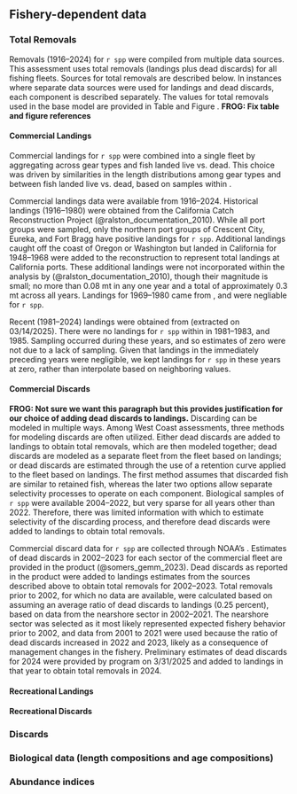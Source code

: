 ## Fishery-dependent data

<!-- Commercial fisheries landings by state, year, and gear (PacFIN is the standard source for recent domestic commercial landings), historical catch estimates, discards, recreational fisheries catches, foreign removals; sample size information for length- and age-composition data by state, year and gear, including both the number of trips and fish sampled. Description of methods to estimate abundance indices, sample size information by survey and year. Include complete tables and figures and date of data extraction. -->

### Total Removals {#removals}

Removals (1916--2024) for `r spp` were compiled from multiple data sources. This assessment uses total removals (landings plus dead discards) for all fishing fleets. Sources for total removals are described below. In instances where separate data sources were used for landings and dead discards, each component is described separately. The values for total removals used in the base model are provided in Table \ref{tab:catches1} and Figure \ref{fig:catches}.
**FROG: Fix table and figure references**

#### Commercial Landings

Commercial landings for `r spp` were combined into a single fleet by aggregating across gear types and fish landed live vs. dead. This choice was driven by similarities in the length distributions among gear types and between fish landed live vs. dead, based on samples within \gls{pacfin}.

Commercial landings data were available from 1916--2024. Historical landings (1916--1980) were obtained from the California Catch Reconstruction Project (@ralston_documentation_2010). While all port groups were sampled, only the northern port groups of Crescent City, Eureka, and Fort Bragg have positive landings for `r spp`. Additional landings caught off the coast of Oregon or Washington but landed in California for 1948--1968 were added to the reconstruction to represent total landings at California ports. These additional landings were not incorporated within the analysis by (@ralston_documentation_2010), though their magnitude is small; no more than 0.08 mt in any one year and a total of approximately 0.3 mt across all years. Landings for 1969--1980 came from \gls{calcom}, and were negliable for `r spp`. 

Recent (1981--2024) landings were obtained from \gls{pacfin} (extracted on 03/14/2025). There were no landings for `r spp` within \gls{pacfin} in 1981--1983, and 1985. Sampling occurred during these years, and so estimates of zero were not due to a lack of sampling. Given that landings in the immediately preceding years were negligible, we kept landings for `r spp` in these years at zero, rather than interpolate based on neighboring values.


#### Commercial Discards

**FROG: Not sure we want this paragraph but this provides justification for our choice of adding dead discards to landings.**
Discarding can be modeled in multiple ways. Among West Coast assessments, three methods for modeling discards are often utilized. Either dead discards are added to landings to obtain total removals, which are then modeled together; dead discards are modeled as a separate fleet from the fleet based on landings; or dead discards are estimated through the use of a retention curve applied to the fleet based on landings. The first method assumes that discarded fish are similar to retained fish, whereas the later two options allow separate selectivity processes to operate on each component. Biological samples of `r spp` were available 2004--2022, but very sparse for all years other than 2022. Therefore, there was limited information with which to estimate selectivity of the discarding process, and therefore dead discards were added to landings to obtain total removals. 

Commercial discard data for `r spp` are collected through NOAA's \gls{wcgop}. Estimates of dead discards in 2002--2023 for each sector of the commercial fleet are provided in the \gls{gemm} product (@somers_gemm_2023). Dead discards as reported in the \gls{gemm} product were added to landings estimates from the sources described above to obtain total removals for 2002--2023. Total removals prior to 2002, for which no \gls{wcgop} data are available, were calculated based on assuming an average ratio of dead discards to landings (0.25 percent), based on data from the nearshore sector in 2002--2021. The nearshore sector was selected as it most likely represented expected fishery behavior prior to 2002, and data from 2001 to 2021 were used because the ratio of dead discards increased in 2022 and 2023, likely as a consequence of management changes in the fishery. Preliminary estimates of dead discards for 2024 were provided by \gls{nwfsc} \gls{fos} program on 3/31/2025 and added to landings in that year to obtain total removals in 2024.   

  


#### Recreational Landings

#### Recreational Discards


### Discards

### Biological data (length compositions and age compositions)

### Abundance indices